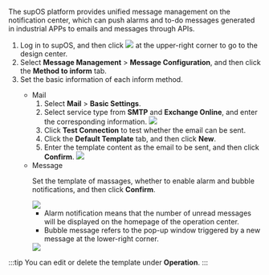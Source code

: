 
The supOS platform provides unified message management on the notification center, which can push alarms and to-do messages generated in industrial APPs to emails and messages through APIs.


1. Log in to supOS, and then click <img src="https://wordpressfreezonex.oss-accelerate.aliyuncs.com/platform/7.png" /> at the upper-right corner to go to the design center.
2. Select <strong>Message Management</strong> > <strong>Message Configuration</strong>, and then click the <strong>Method to inform</strong> tab.
3. Set the basic information of each inform method.

<ul>
<ul>
<li>Mail
<ol>
<li>Select <strong>Mail</strong> > <strong>Basic Settings</strong>.</li>
<li>Select service type from <b>SMTP</b> and <b>Exchange Online</b>, and enter the corresponding information.

<img width={450} src="https://wordpressfreezonex.oss-accelerate.aliyuncs.com/4.2/supos/214.png"/>

</li>
<li>Click <strong>Test Connection</strong> to test whether the email can be sent.</li>
<li>Click the <strong>Default Template</strong> tab, and then click <strong>New</strong>.</li>
<li>Enter the template content as the email to be sent, and then click <strong>Confirm</strong>.
<img width={450} src="https://wordpressfreezonex.oss-accelerate.aliyuncs.com/4.2/supos/215.png"/>
</li>
</ol>
</li>
<li>
Message
<p>
Set the template of massages, whether to enable alarm and
bubble notifications, and then click <strong>Confirm</strong>.
</p>
<img width={450} src="https://wordpressfreezonex.oss-accelerate.aliyuncs.com/4.2/supos/216.png"/>
<ul>
<li>Alarm notification means that the number of unread messages will be displayed on the homepage of the operation center.
</li>
<li> Bubble message refers to the pop-up window triggered by a new message at the lower-right corner.
</li>
</ul>

<img src="https://wordpressfreezonex.oss-accelerate.aliyuncs.com/platform/40.png"/>
</li>
</ul>
</ul>

:::tip
You can edit or delete the template under <strong>Operation</strong>.
:::